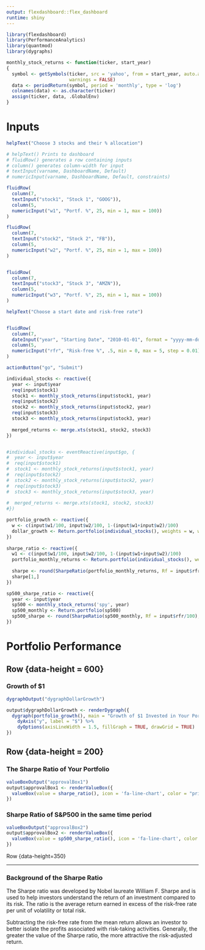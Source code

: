 ```yaml
---
output: flexdashboard::flex_dashboard
runtime: shiny
---
```


```r

library(flexdashboard)
library(PerformanceAnalytics)
library(quantmod)
library(dygraphs)

monthly_stock_returns <- function(ticker, start_year)
{
  symbol <- getSymbols(ticker, src = 'yahoo', from = start_year, auto.assign = FALSE,
                       warnings = FALSE)
  data <- periodReturn(symbol, period = 'monthly', type = 'log')
  colnames(data) <- as.character(ticker)
  assign(ticker, data, .GlobalEnv)
}

```


Inputs {.sidebar}
======================
```r
helpText("Choose 3 stocks and their % allocation")

# helpText() Prints to dashboard
# fluidRow() generates a row containing inputs
# column() generates column-width for input
# textInput(varname, DashboardName, Default)
# numericInput(varname, DashboardName, Default, constraints)

fluidRow(
  column(7,
  textInput("stock1", "Stock 1", "GOOG")),
  column(5,
  numericInput("w1", "Portf. %", 25, min = 1, max = 100))
)

fluidRow(
  column(7,
  textInput("stock2", "Stock 2", "FB")),
  column(5,
  numericInput("w2", "Portf. %", 25, min = 1, max = 100))
)


fluidRow(
  column(7,
  textInput("stock3", "Stock 3", "AMZN")),
  column(5,
  numericInput("w3", "Portf. %", 25, min = 1, max = 100))
)

helpText("Choose a start date and risk-free rate")


fluidRow(
  column(7,
  dateInput("year", "Starting Date", "2010-01-01", format = "yyyy-mm-dd")),
  column(5,
  numericInput("rfr", "Risk-free %", .5, min = 0, max = 5, step = 0.01))
)

actionButton("go", "Submit")
```


```r
individual_stocks <- reactive({
  year <- input$year
  req(input$stock1)
  stock1 <- monthly_stock_returns(input$stock1, year)
  req(input$stock2)
  stock2 <- monthly_stock_returns(input$stock2, year)
  req(input$stock3)
  stock3 <- monthly_stock_returns(input$stock3, year)
  
  merged_returns <- merge.xts(stock1, stock2, stock3)
})


#individual_stocks <- eventReactive(input$go, {
#  year <- input$year
#  req(input$stock1)
#  stock1 <- monthly_stock_returns(input$stock1, year)
#  req(input$stock2)
#  stock2 <- monthly_stock_returns(input$stock2, year)
#  req(input$stock3)
#  stock3 <- monthly_stock_returns(input$stock3, year)
  
#  merged_returns <- merge.xts(stock1, stock2, stock3)
#})

portfolio_growth <- reactive({
  w <- c(input$w1/100, input$w2/100, 1-(input$w1+input$w2)/100)
  dollar_growth <- Return.portfolio(individual_stocks(), weights = w, wealth.index = TRUE)
})
  
sharpe_ratio <- reactive({
  w1 <- c(input$w1/100, input$w2/100, 1-(input$w1+input$w2)/100)
  portfolio_monthly_returns <- Return.portfolio(individual_stocks(), weights = w1)
  
  sharpe <- round(SharpeRatio(portfolio_monthly_returns, Rf = input$rfr/100), 4)
  sharpe[1,]
})

sp500_sharpe_ratio <- reactive({
  year <- input$year
  sp500 <- monthly_stock_returns('spy', year)
  sp500_monthly <- Return.portfolio(sp500)
  sp500_sharpe <- round(SharpeRatio(sp500_monthly, Rf = input$rfr/100), 4)
})

```


Portfolio Performance
===========================

Row {data-height = 600}
---------------------------

### Growth of $1

```r
dygraphOutput("dygraphDollarGrowth")

output$dygraphDollarGrowth <- renderDygraph({
  dygraph(portfolio_growth(), main = "Growth of $1 Invested in Your Portfolio") %>%
    dyAxis("y", label = "$") %>%
    dyOptions(axisLineWidth = 1.5, fillGraph = TRUE, drawGrid = TRUE)
})
```

Row {data-height = 200}
-----------------------------

### The Sharpe Ratio of Your Portfolio

```r
valueBoxOutput("approvalBox1")
output$approvalBox1 <- renderValueBox({
  valueBox(value = sharpe_ratio(), icon = 'fa-line-chart', color = "primary")
})
```

### Sharpe Ratio of S&P500 in the same time period

```r
valueBoxOutput("approvalBox2")
output$approvalBox2 <- renderValueBox({
  valueBox(value = sp500_sharpe_ratio(), icon = 'fa-line-chart', color = "primary")
})
```

Row {data-height=350}

----------------

### Background of the Sharpe Ratio

The Sharpe ratio was developed by Nobel laureate William F. Sharpe and is used to help investors understand the return of an investment compared to its risk. The ratio is the average return earned in excess of the risk-free rate per unit of volatility or total risk.

Subtracting the risk-free rate from the mean return allows an investor to better isolate the profits associated with risk-taking activities. Generally, the greater the value of the Sharpe ratio, the more attractive the risk-adjusted return.
